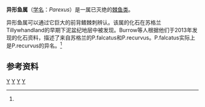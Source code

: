 {{Automatic Taxobox
| taxon = Parexus
| authority = Morris and Roberts, 1862
| fossil_range = 早[[泥盆纪|泥盆纪]]
| image = Parexus recurvus.jpg
| image_caption = 
| subdivision_ranks = [[种|种]]
| subdivision = 
* {{Extinct}}''Parexus recurvus'' 
| synonyms = 
*''Parexus falcatus''<ref name=Burrowetal /><br>
*''Farnellia tuberculata'' <small>Traquair</small><ref name=Burrowetal>{{Cite journal|author1=Carole J. Burrow, |author2=Michael J. Newman, |author3=Robert G. Davidson and |author4=Jan L. den Blaauwen |year=2013 |title=Redescription of ''Parexus recurvus'', an Early Devonian acanthodian from the Midland Valley of Scotland |journal=Alcheringa: An Australasian Journal of Palaeontology |volume=in press |issue= |pages= |doi=10.1080/03115518.2013.765656 }}</ref>
}}

'''异形鱼属'''（[[学名|学名]]：''Parexus''）是一属已灭绝的[[棘鱼纲|棘鱼类]]。

异形鱼属可以通过它巨大的前背鳍棘刺辨认。该属的化石在苏格兰Tillywhandland的早期下泥盆纪地层中被发现。Burrow等人根据他们于2013年发现的化石资料，描述了来自苏格兰的P.falcatus和P.recurvus。P.falcatus实际上是P.recurvus的异名。<ref name=Burrowetal/>

==参考资料==
{{Reflist}}

{{taxonbar}}
[[Category:_1862年描述的分类群|Y]] 
[[Category:棘魚綱|Y]] 
[[Category:泥盆紀魚類|Y]] 
[[Category:泥盆纪地质年代|Y]]